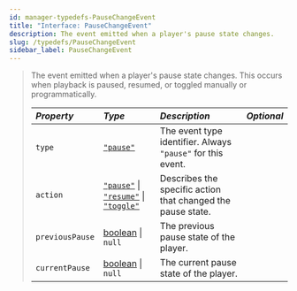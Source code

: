 ```yaml
---
id: manager-typedefs-PauseChangeEvent
title: "Interface: PauseChangeEvent"
description: The event emitted when a player's pause state changes.
slug: /typedefs/PauseChangeEvent
sidebar_label: PauseChangeEvent
---
```


> The event emitted when a player's pause state changes. This occurs when playback is paused, resumed, or toggled manually or programmatically.
> 
> | <i className="fa-solid fa-hashtag"/> Property | <i className="fa-solid fa-font"/> Type                                                                                                                                                                                                                                                                                 | <i className="fa-solid fa-list"/> Description               | <i className="fa-solid fa-flask"/> Optional |
> |:----------------------------------------------|:-----------------------------------------------------------------------------------------------------------------------------------------------------------------------------------------------------------------------------------------------------------------------------------------------------------------------|:------------------------------------------------------------|:-------------------------------------------:|
> | `type`                                        | [`"pause"`](https://developer.mozilla.org/en-US/docs/Web/JavaScript/Reference/Global_Objects/String)                                                                                                                                                                                                                   | The event type identifier. Always `"pause"` for this event. | <i className="fa-solid fa-xmark"/>          |
> | `action`                                      | [`"pause"`](https://developer.mozilla.org/en-US/docs/Web/JavaScript/Reference/Global_Objects/String) \| [`"resume"`](https://developer.mozilla.org/en-US/docs/Web/JavaScript/Reference/Global_Objects/String) \| [`"toggle"`](https://developer.mozilla.org/en-US/docs/Web/JavaScript/Reference/Global_Objects/String) | Describes the specific action that changed the pause state. | <i className="fa-solid fa-xmark"/>          |
> | `previousPause`                               | [boolean](https://developer.mozilla.org/en-US/docs/Web/JavaScript/Reference/Global_Objects/Boolean) \| `null`                                                                                                                                                                                                          | The previous pause state of the player.                     | <i className="fa-solid fa-check"/>          |
> | `currentPause`                                | [boolean](https://developer.mozilla.org/en-US/docs/Web/JavaScript/Reference/Global_Objects/Boolean) \| `null`                                                                                                                                                                                                          | The current pause state of the player.                      | <i className="fa-solid fa-check"/>          |
